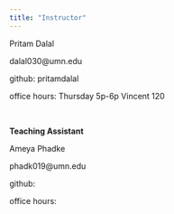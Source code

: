 ```yaml
---
title: "Instructor"
---
```



Pritam Dalal 

dalal030@umn.edu

github: pritamdalal

office hours: Thursday 5p-6p Vincent 120 


&nbsp;

**Teaching Assistant**

Ameya Phadke

phadk019@umn.edu

github:

office hours:
<!-- ![](John_Conklin_6_crop.jpg) -->